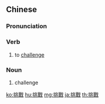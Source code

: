 {{also|挑战}}
==Chinese==
{{zh-forms|s=挑战}}

===Pronunciation===
{{zh-pron
|m=tiǎozhàn
|c=tiu1 zin3
|h=pfs=thiâu-chan
|mn=thiau-chiàn
|cat=v,n
}}

===Verb===
{{zh-verb}}

# to [[challenge]]
#: {{zh-x|挑戰 自己 的 極限|to '''challenge''' one's limits}}

===Noun===
{{zh-noun}}

# challenge
#: {{zh-x|迎接 挑戰|to meet a '''challenge'''}}

{{zh-cat|Advanced}}

[[ko:挑戰]]
[[hu:挑戰]]
[[mg:挑戰]]
[[ja:挑戰]]
[[th:挑戰]]